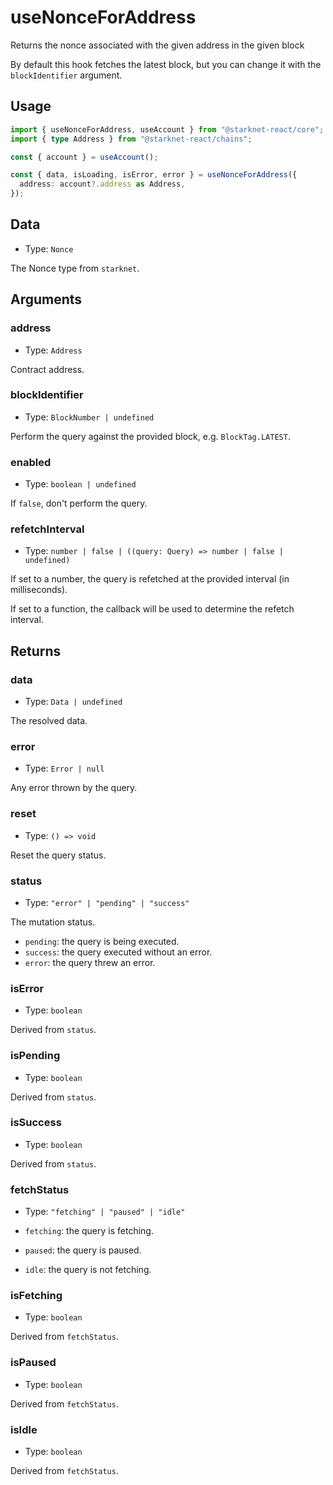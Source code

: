 # useNonceForAddress

Returns the nonce associated with the given address in the given block

By default this hook fetches the latest block, but you can change it with the `blockIdentifier` argument.

## Usage

```ts twoslash
import { useNonceForAddress, useAccount } from "@starknet-react/core";
import { type Address } from "@starknet-react/chains";

const { account } = useAccount();

const { data, isLoading, isError, error } = useNonceForAddress({
  address: account?.address as Address,
});
```

## Data

- Type: `Nonce`

The Nonce type from `starknet`.

## Arguments

### address

- Type: `Address`

Contract address.

### blockIdentifier

- Type: `BlockNumber | undefined`

Perform the query against the provided block, e.g. `BlockTag.LATEST`.

### enabled

- Type: `boolean | undefined`

If `false`, don't perform the query.

### refetchInterval

- Type: `number | false | ((query: Query) => number | false | undefined)`

If set to a number, the query is refetched at the provided interval (in milliseconds).

If set to a function, the callback will be used to determine the refetch interval.

## Returns

### data

- Type: `Data | undefined`

The resolved data.

### error

- Type: `Error | null`

Any error thrown by the query.

### reset

- Type: `() => void`

Reset the query status.

### status

- Type: `"error" | "pending" | "success"`

The mutation status.

- `pending`: the query is being executed.
- `success`: the query executed without an error.
- `error`: the query threw an error.

### isError

- Type: `boolean`

Derived from `status`.

### isPending

- Type: `boolean`

Derived from `status`.

### isSuccess

- Type: `boolean`

Derived from `status`.

### fetchStatus

- Type: `"fetching" | "paused" | "idle"`

- `fetching`: the query is fetching.
- `paused`: the query is paused.
- `idle`: the query is not fetching.

### isFetching

- Type: `boolean`

Derived from `fetchStatus`.

### isPaused

- Type: `boolean`

Derived from `fetchStatus`.

### isIdle

- Type: `boolean`

Derived from `fetchStatus`.
